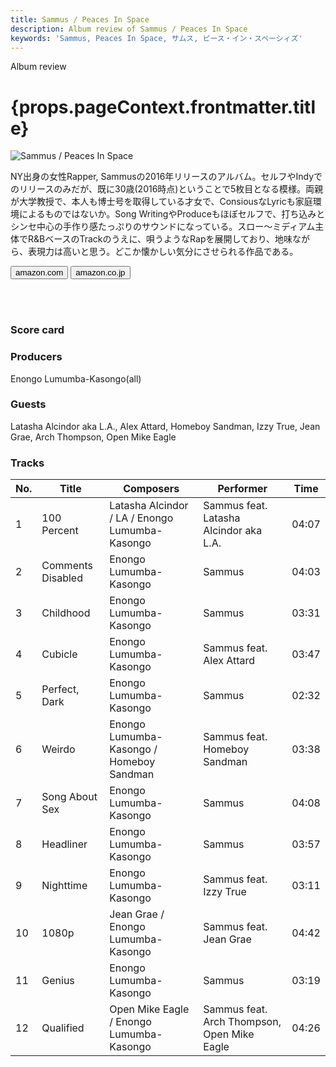 ```yaml
---
title: Sammus / Peaces In Space
description: Album review of Sammus / Peaces In Space
keywords: 'Sammus, Peaces In Space, サムス, ピース・イン・スペーシィズ'
---
```




<p className="largeP">Album review</p>
<h1 className="h1--no--margin">{props.pageContext.frontmatter.title}</h1>

<Row  className="image-card-group">
	<Column colMd={3} colLg={4} noGutterMdLeft="">
       <ImageCard>

![Sammus / Peaces In Space](../../images/cd/sammus1L.jpg) 
</ImageCard>
	</Column>
	<Column colMd={4} colLg={8} noGutterMdLeft="">
	<p>
	NY出身の女性Rapper, Sammusの2016年リリースのアルバム。セルフやIndyでのリリースのみだが、既に30歳(2016時点)ということで5枚目となる模様。両親が大学教授で、本人も博士号を取得している才女で、ConsiousなLyricも家庭環境によるものではないか。Song WritingやProduceもほぼセルフで、打ち込みとシンセ中心の手作り感たっぷりのサウンドになっている。スロー～ミディアム主体でR&BベースのTrackのうえに、唄うようなRapを展開しており、地味ながら、表現力は高いと思う。どこか懐かしい気分にさせられる作品である。
	</p>
	<div>
	  <Button className="button-right-mergin"  href="https://amzn.to/30t0gOn" renderIcon={ArrowUpRight} size='sm' kind='primary'>
      amazon.com
    </Button>
    <Button className="button-right-mergin"  href="https://amzn.to/33veFvw" renderIcon={ArrowUpRight} size='sm' kind='secondary'>
      amazon.co.jp
    </Button>
	</div>
	<a href="https://geo.music.apple.com/jp/album/pieces-in-space/1144178298?mt=1&app=music&ls=1&at=11lcug" style="display:inline-block;overflow:hidden;background:url(https://linkmaker.itunes.apple.com/ja-jp/lockup.svg?releaseDate=2016-10-28&kind=album&bubble=apple_music&style=mono-black) no-repeat;width:180px;height:45px;"></a>
	<a href="https://geo.music.apple.com/jp/album/pieces-in-space/1144178298?app=itunes&at=11lcug" style="display:inline-block;overflow:hidden;background:url(https://linkmaker.itunes.apple.com/ja-jp/badge-lrg.svg?releaseDate=2016-10-28&kind=album&bubble=itunes_music) no-repeat;width:140px;height:45px;"></a>
	</Column>
</Row>
<Row >
	<Column colMd={4} colLg={4} noGutterMdLeft="">
<div>
    <h3>Score card</h3>
	<SliderJS1 value="2" />
    <SliderJS2 value="2" />
	<SliderJS3 value="1" />
    <SliderJS4 value="8" />
</div>
</Column>
<Column colMd={8} colLg={8} noGutterMdLeft="">
<div>
<h3>Producers</h3>
<p>
Enongo Lumumba-Kasongo(all)
</p>
<h3>Guests</h3>
<p>
Latasha Alcindor aka L.A., Alex Attard, Homeboy Sandman, Izzy True, Jean Grae, Arch Thompson, Open Mike Eagle
</p>
</div>
</Column>
</Row>

<h3>Tracks</h3>

| No. |	 Title            |	 Composers                                     | Performer                                   | Time	 |
| --- |	----------------- | ---------------------------------------------- | ------------------------------------------- | ----- |
| 1	  |	100 Percent       | Latasha Alcindor / LA / Enongo Lumumba-Kasongo | Sammus feat. Latasha Alcindor aka L.A.      | 04:07 |
| 2	  |	Comments Disabled | Enongo Lumumba-Kasongo                         | Sammus                                      | 04:03 |
| 3	  |	Childhood         | Enongo Lumumba-Kasongo                         | Sammus                                      | 03:31 |
| 4	  |	Cubicle           | Enongo Lumumba-Kasongo                         | Sammus feat. Alex Attard                    | 03:47 |
| 5	  |	Perfect, Dark     | Enongo Lumumba-Kasongo                         | Sammus                                      | 02:32 |
| 6	  |	Weirdo            | Enongo Lumumba-Kasongo / Homeboy Sandman       | Sammus feat. Homeboy Sandman                | 03:38 |
| 7	  |	Song About Sex    | Enongo Lumumba-Kasongo                         | Sammus                                      | 04:08 |
| 8	  |	Headliner         | Enongo Lumumba-Kasongo                         | Sammus                                      | 03:57 |
| 9	  |	Nighttime         | Enongo Lumumba-Kasongo                         | Sammus feat. Izzy True                      | 03:11 |
| 10  |	1080p             | Jean Grae / Enongo Lumumba-Kasongo             | Sammus feat. Jean Grae                      | 04:42 |
| 11  |	Genius            | Enongo Lumumba-Kasongo                         | Sammus                                      | 03:19 |
| 12  |	Qualified         | Open Mike Eagle / Enongo Lumumba-Kasongo       | Sammus feat. Arch Thompson, Open Mike Eagle | 04:26 |
